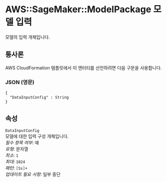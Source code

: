 # AWS::SageMaker::ModelPackage 모델 입력

모델의 입력 개체입니다.

## 통사론

AWS CloudFormation 템플릿에서 이 엔터티를 선언하려면 다음 구문을 사용합니다.

### JSON (영문)

```
{
  "DataInputConfig" : String
}
```

## 속성

`DataInputConfig`  
모델에 대한 입력 구성 개체입니다.  
_필수 항목 여부_: 예  
_유형_: 문자열  
_최소_: `1`  
_최대_: `1024`  
_패턴_: `[Ss]+`  
_업데이트 필요 사항_: 일부 중단
